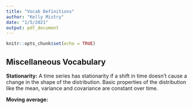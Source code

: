 ```yaml
---
title: "Vocab Definitions"
author: "Kelly Mistry"
date: "1/5/2021"
output: pdf_document
---
```


```r
knitr::opts_chunk$set(echo = TRUE)
```

## Miscellaneous Vocabulary 

**Stationarity:** A time series has stationarity if a shift in time doesn’t cause a change in the shape of the distribution. Basic properties of the distribution like the mean, variance and covariance are constant over time.

**Moving average:** 


